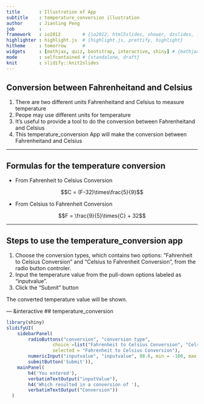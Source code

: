 ```yaml
---
title       : Illustration of App
subtitle    : temperature_conversion illustration
author      : Jianling Peng 
job         : 
framework   : io2012        # {io2012, html5slides, shower, dzslides, ...}
highlighter : highlight.js  # {highlight.js, prettify, highlight}
hitheme     : tomorrow      # 
widgets     : [mathjax, quiz, bootstrap, interactive, shiny] # {mathjax, quiz, bootstrap}
mode        : selfcontained # {standalone, draft}
knit        : slidify::knit2slides
--- 
```


## Conversion between Fahrenheitand and Celsius

1. There are two different units Fahrenheitand and Celsius to measure temperature
2. Peope may use different units for temperature
3. It's useful to provide a tool to do the conversion between Fahrenheitand and Celsius
4. This temperature_conversion App will make the conversion between Fahrenheitand and Celsius

--- 

## Formulas for the temperature conversion
* From Fahrenheit to Celsius Conversion

$$C = (F-32)\times\frac{5}{9}$$

* From Celsius to Fahrenheit Conversion

$$F = \frac{9}{5}\times{C} + 32$$

---

## Steps to use the temperature_conversion app
  
1. Choose the conversion types, which contains two options: "Fahrenheit to Celsius Conversion" and "Celsius to Fahrenheit Conversion", from the radio button controler.
2. Input the temperature value from the pull-down options labeled as "inputvalue".
3. Click the "Submit" button

The converted temperature value will be shown.


--- &interactive
## temperature_conversion

```r
library(shiny)
slidifyUI(
    sidebarPanel(
        radioButtons("conversion", "conversion type", 
                 choice =list("Fahrenheit to Celsius Conversion", "Celsius to Fahrenheit Conversion"), 
                 selected = "Fahrenheit to Celsius Conversion"),
        numericInput("inputvalue", "inputvalue", 98.6, min = -100, max = 200, step = 0.1),
        submitButton('Submit')),
    mainPanel(
        h4('You entered'),
        verbatimTextOutput("inputValue"),
        h4('Which resulted in a conversion of '),
        verbatimTextOutput("Conversion"))
  )
 ``` 


